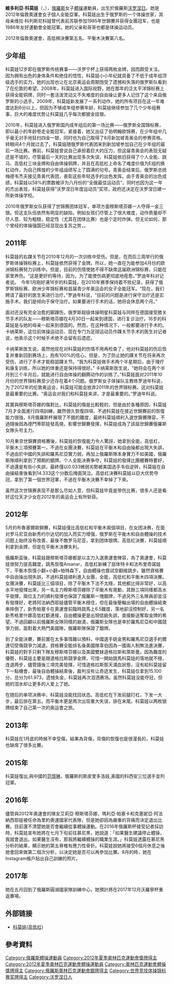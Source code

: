 {{noteTA
|T=zh-cn:维多利亚·科莫娃; zh-hk:維多利亞·科莫娃; zh-tw:維多利亞·科莫娃
|1=zh-cn:维多利亚·科莫娃; zh-hk:維多利亞·科莫娃; zh-tw:維多利亞·科莫娃
|2=zh-cn:科莫娃;;zh-hk:科莫娃;zh-tw:科莫娃
}}
{{Infobox Gymnast
|gymnastname= 維多利亞·科莫娃<br/>{{lang|ru|Виктория Комова}}
|image=Viktoria Komova1.jpg
|imagesize = 
|caption   = 
|fullname  = 维多利亚·阿历克桑德洛夫娜·科莫娃
|nickname  = Vika 
|country   = {{RUS}}
|formercountry= 
|hometown= 
|birthdate= {{birth_date_and_age|1995|1|30}}
|birthplace= {{RUS}} [[沃罗涅日|沃罗涅日]]
|deathdate=
|deathplace=
|height= {{height|m=1.62}} 
|weight= {{weight|kg=48}}
|discipline= 女子[[競技體操|競技體操]] 
|headcoach= 格纳蒂·波里索维奇·叶尔菲莫夫
|assistcoach= 
|music=
|eponymousskills=
|retired=
|show-medals = yes
|medaltemplates= <!-- see [[Template:MedalRelatedTemplates|Template:MedalRelatedTemplates]] -->
{{MedalCountry |  {{RUS}} }}
{{MedalCompetition|[[世界體操錦標賽|世界錦標賽]]}}
{{MedalCompetition|[[奧林匹克運動會|奧林匹克運動會]]}}
{{MedalSilver|[[2012年夏季奥林匹克运动会|2012年伦敦]]|[[2012年夏季奧林匹克運動會體操女子團體比賽|團體]]}}
{{MedalSilver|[[2012年夏季奧林匹克運動會|2012年伦敦]]|[[2012年夏季奧林匹克運動會體操女子個人全能比賽|個人全能]]}}
{{MedalCompetition|[[世界體操錦標賽|世界錦標賽]]}}
{{MedalSilver|[[2011年世界競技體操錦標賽|2011年东京]]|團體}}
{{MedalSilver|[[2011年世界競技體操錦標賽|2011年东京]]|個人全能}}
{{MedalGold|[[2011年世界競技體操錦標賽|2011年东京]]|高低槓}}
{{MedalGold|[[2015年世界競技體操錦標賽|2015年]]|高低槓}}
{{MedalCompetition|[[歐洲運動會|歐洲運動會]]}}
{{MedalGold|2015年巴庫|團體}}
{{MedalCompetition|歐洲錦標賽}}
{{MedalGold|2012年布魯塞爾|高低槓}}
{{MedalSilver|2012年布魯塞爾|團體}}
{{MedalCompetition|[[青年奧林匹克運動會|青年奧林匹克運動會]]}}
{{MedalGold|[[2010年夏季青年奧林匹克運動會|2010年新加坡]]|個人全能}}
{{MedalGold|[[2010年夏季青年奧林匹克運動會|2010年新加坡]]|跳馬}}
{{MedalGold|[[2010年夏季青年奧林匹克運動會|2010年新加坡]]|高低槓}}
{{MedalBronze|[[2010年夏季青年奧林匹克運動會|2010年新加坡]]|自由體操}}
}}

'''維多利亞·科莫娃'''（{{bd|1995年|1月30日}}，{{lang-ru|'''Виктория Александровна Комова'''|'''Viktoria Aleksandrovna Komova'''}}），[[俄羅斯|俄羅斯]]女子[[體操|體操]]運動員，出生於俄羅斯[[沃罗涅日|沃罗涅日]]。她是2012年倫敦奧運會女子個人全能亞軍。科莫娃出生于俄罗斯的一个体操世家，其母亲维拉·科列斯尼科娃曾代表前苏联参加1985年世錦賽并获得女團冠军，也是1986年友好運動會全能冠軍。她的父亲和哥哥也都是体操运动员。

2012年倫敦奧運會，高低槓決賽第五名、平衡木決賽第八名。

== 少年组 ==
科莫娃12岁即在俄罗斯传统赛事——沃罗宁杯上获得两枚金牌，因而颇受关注。因为拥有出色的身体条件和绝佳的悟性，科莫娃小小年纪就具备了不低于成年组顶级选手的实力，她的出现也让在北京奥运会周期饱受了遗憾和失落的俄罗斯队看到了在伦敦的希望。2008年，科莫娃进入国际视野，她在那年的泛太平洋锦标赛上获得全能铜牌，同时一套活泼灵动又不失难度的自由操让更多人记住了这个来自俄罗斯的小选手。2009年，科莫娃新发展了一系列动作，她的所有项目在这一年难度达到6分以上，但因为不够成年组参赛年龄，科莫娃继续参加了几个少年组赛事，巨大的难度优势让科莫娃几乎每次都披金挂银。

2010年，科莫娃进入俄罗斯国内成年组后的第一场比赛——俄罗斯全国锦标赛，即以最小的年龄卷走全能冠军。紧接着，她又出征了伯明翰欧锦赛，在少年组中几乎毫无对手地狂扫四金一银，同时也为自己取得了8月新加坡青奥会的参赛资格。 转眼间4个月就过去了，科莫娃随俄罗斯代表团来到新加坡参加自己在少年组的最后一场比赛。赛前，科莫娃曾说自己承担着巨大的压力，但这届青奥会的表现无疑还是不错的，尽管最后一天的比赛出现多次失误，科莫娃依旧获得了个人全能、跳马、高低杠三块金牌和自由体操铜牌，并且在高低杠上命名了难度价值为E组的换杠动作，为自己辉煌的少年组战绩写上了圆满的句号。青奥会结束后，俄罗斯总统梅德韦杰夫接见青奥代表团，表彰这些年轻选手的出色发挥。由于青奥会的出色成绩，科莫娃以58%的票数被评为八月份的“全俄最佳运动员”，同时也因为这一年的杰出表现，科莫娃获得“沃罗涅日年度运动员”奖项，政府还决定在沃罗涅日建一所新体操学校。

2010年俄罗斯女队获得了世锦赛团体冠军，单项方面穆斯塔芬娜一人夺得一金三银。但这支队伍依然有明显的缺陷，例如女孩们尽管上了很大难度，动作质量却不尽人意、较为粗糙，稳定性（尤其在团体比赛）也是个定时炸弹。但无论如何，那个曾经的体操强国已经显现出复苏之势，。

== 2011年 ==
科莫娃的右踝关节在2010年12月的一次训练中受伤。但是，在而后三周举行的俄罗斯体操锦标赛上，科莫娃依然获得了金牌。所以，她一直在为能参加4月份的欧洲锦标赛努力训练中。但是，目前的伤情使她不得不缺席这届欧洲锦标赛，只能在家里养伤。“这是更好的等待，因为，为了能使伤病更彻底地痊愈。”罗迪年科对记者说。　今年1月刚好满16岁的科莫娃，在2010年赛季保持着不败纪录，获得了俄罗斯锦标赛、欧洲少年锦标赛和首届青少年奥运会的女子全能冠军。“现在，我们聘请了最好的医生来进行治疗。”罗迪年科说，“目前的问题是进行保守治疗还是实施手术。我们是倾向于保守治疗。如果要进行手术的话，她将会休息两个月。”

面对还没有完全治愈的脚踝伤，俄罗斯超级体操明星科莫娃与同样在德国接受膝关节手术的队友——穆斯塔芬娜在4月30日一起来到德国，进行复诊治疗。16岁的科莫娃是与她的母亲一起来到德国的。然而，在这种情况下，一般都要进行手术的。卡纳莱斯，这位前体操运动员、现在专门为足球运动员作踝关节手术的医生对记者说，他表示这个时候手术绝不会留有后遗症。

卡纳莱斯医生说，虽然他现在对科莫娃的伤情不用再检查了，他对科莫娃的伤后恢复并重新回到赛场上，抱有100%的信心。但是，为了防止她的踝关节在将来再次受伤，进行了手术才能稳固踝关节。“我为科莫娃做手术两个半星期后，由于理疗和康复训练，所以她的体重还是保持得很好。” 卡纳莱斯医生说，“她将会在两个半月到三个半月后，就能进行自由体操的翻腾动作的训练了。”科莫娃面对2011年10月份的世界锦标赛至少还存在着4个问题。俄罗斯女子体操队主教练罗迪年科说，为了2012年的伦敦奥运会，科莫娃可能会放弃2011年的世界锦标赛。这对科莫娃是最重要的比赛。“奥运会对我们和科莫娃来讲，才是最重要的。”罗迪年科说。

其實與穆斯塔芬娜的傷對比，科莫娃的傷是比較輕的，但是由於各種原因，科莫娃7月才全面進行四項訓練，雖然很久恢復四項，不過科莫娃在接近世錦賽前的恢復能力很強，8月俄羅斯杯展現了不錯的難度，最終科莫娃順利入選世錦賽陣容，不過隨後因為德門蒂耶娃發高燒，影響世錦賽發揮，科莫娃成為了該屆世錦賽俄羅斯女隊头号主力。

10月東京世錦賽資格賽後，科莫娃的恢復能力令人驚訝，她拿到全能，高低杠，平衡木三項預賽第一，不過在女團決賽，科莫娃在平衡木和自由操都出現大失誤，不過由於中國的失誤和羅馬尼亞實力弱，再加上俄羅斯隊本身實力不如美國，俄羅斯隊順利拿到了預期的銀牌。个人全能决赛争夺，科莫娃的發揮比團體賽時要好，不過還是有些小失誤，最終僅以0.033微弱劣勢被美国选手韦伯逆转，科莫娃在自由操結束後看到14.333这个分数后掩面哭泣。高低杠決賽科莫娃以巨大优势夺冠，拿到了第一個世界冠軍，不過在平衡木決賽不幸掉了下來。

虽然这次世锦赛表现不是那么尽如人意，但科莫娃毕竟是带伤比赛，很多人还是看好这位天才少女在2012年的奥运会上有所斩获。

== 2012年 ==
5月的布魯塞爾歐錦賽，科莫娃僅比高低杠和平衡木兩個項目，在女团决赛，在面对罗马尼亚由新秀约尔达切的加入而实力增强，俄罗斯在平衡木和自由體操的技术问题上始终没有改善，最後不敵罗马尼亚，拿到团体银牌。高低杠決賽，科莫娃順利拿到金牌，但是在平衡木決賽失利。

俄羅斯盃後，科莫娃跟穆斯塔芬娜都是以主力入選奧運會陣容，為了奧運會，科莫娃很努力提高難度，跳馬恢復Amanar，高低杠新練了屈体特卡和法布里奇諾娃下，平衡木恢復小翻+小翻+帕特森下，自由體操也嘗試空翻接跳步。雖然資格賽中自由操出現失誤，不過科莫娃順利進入女團，全能，高低杠和平衡木四項決賽。女團決賽，科莫娃比三個項目，除了平衡木下法不太穩，其他都比得非常好，以高水平地發揮出來，另一名主力穆斯塔芬娜除了平衡木有晃動，其餘三項同樣都高水平發揮，兩位主力的順利發揮也保證了俄羅斯一塊銀牌，不過另外三名隊員卻並沒有發揮好，老將阿法納西耶娃儘管平衡木穩住，但在最後壓軸出場的自由體操結束串摔倒了，新秀帕塞卡在奧運會前臨時跳馬上6.5難度，落地卻沒控制好，另一名新秀格里什娜高低杠斷連接，自由體操更是出現低級失誤，直接斷送奪取金牌的希望。不過回顧以前俄羅斯女隊同樣的崩潰，俄羅斯女隊也是幸於羅馬尼亞和中國競爭力弱，面對着大熱門美國隊，俄羅斯隊保證了銀牌。

到了全能決賽，賽前實在太多事情難以預料，中國選手姚金男和羅馬尼亞選手約爾達切受傷競爭力減退，資格賽全能排名後美國隊韋伯因為一國兩人制無法進決賽，科莫娃的對手只剩下隊友穆斯塔芬娜以及美國雙妹道格拉斯和萊斯曼。因為難度的優勢，科莫娃主要是跟道格拉斯競爭金牌，可惜一開始跳馬科莫娃的落地就不穩，连退两步，儘管隨後三項完美發揮，可惜道格拉斯那天滿血狀態，沒有給科莫娃留下一點機會，最後自由體操結束後，裁判没有让奇迹发生，科莫娃仅拿到15.100分，总分为61.973，遗憾失金，科莫娃再次泪洒赛场。虽然科莫娃没能夺冠，但她的泪水却让更多的人爱上了她。

在随后的单项决赛中，科莫娃没能找回状态。高低杠在下发前腿打杠，下发一大步，最后排在第五。而平衡木更是两次出现重大失误，排在末尾。科莫娃以两枚银牌结束了自己第一次的奥运會之旅。

== 2013年 ==
科莫娃在1月底的時候不幸受傷，結果為背傷，背傷的恢復也是很漫長的，科莫娃也缺席了很多比賽。

==2015年==

科莫娃復出,與中國的[[范憶琳|范憶琳]]，俄羅斯的斯皮里多洛娃,美國的科西安三位選手並列冠軍。

==2016年==

儘管與2012年奧運會的隊友艾莉亞‧穆斯塔芬娜，瑪利亞‧帕塞卡和克塞妮亞‧阿法納西耶娃被任命為里約奧運國家代表隊，但是她卻因為嚴重的背痛而決定退出比賽。目前還不清楚她是否會繼續從事體操運動。在2016年俄羅斯杯接受記者採訪時，科莫娃宣布她將在七月下旬前往慕尼黑，她說道：「如果醫生建議停止體操，我就會退出。如果醫生沒有，那我將繼續體操的職業生涯。」科莫娃透露在慕尼黑分析的結果，顯示她的第五脊椎有應力性骨折。科莫娃說她將接受6個月休息之後她會回來做第二個次分析，以決定她是否可以再參加比賽。9月的時，她在Instagram帳戶貼出自己訓練的照片。

==2017年==
她在五月回到了俄羅斯圓湖國家隊訓練中心，她預計將在2017年12月沃羅寧杯重返賽場。

==外部链接==
* [http://www.gymnaflash.com/ub_komova_a.htm 科莫娃(高低杠)] {{Wayback|url=http://www.gymnaflash.com/ub_komova_a.htm |date=20130721140927 }}

==參考資料==
{{Reflist}}
{{世界體操錦標賽女子高低槓冠軍}}

{{DEFAULTSORT:Komova, Viktoria}}
[[Category:俄羅斯體操運動員|Category:俄羅斯體操運動員]]
[[Category:2012年夏季奧林匹克運動會獎牌得主|Category:2012年夏季奧林匹克運動會獎牌得主]]
[[Category:2012年夏季奧林匹克運動會體操運動員|Category:2012年夏季奧林匹克運動會體操運動員]]
[[Category:奧林匹克運動會體操獎牌得主|Category:奧林匹克運動會體操獎牌得主]]
[[Category:俄羅斯奧林匹克運動會銀牌得主|Category:俄羅斯奧林匹克運動會銀牌得主]]
[[Category:世界竞技体操锦标赛奖牌得主|Category:世界竞技体操锦标赛奖牌得主]]
[[Category:沃罗涅日人|Category:沃罗涅日人]]